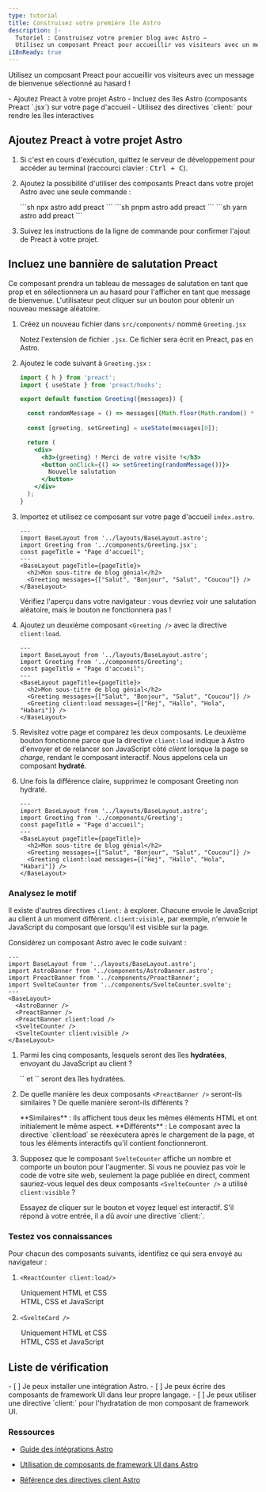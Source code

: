 ```yaml
---
type: tutorial
title: Construisez votre première île Astro
description: |-
  Tutoriel : Construisez votre premier blog avec Astro —
  Utilisez un composant Preact pour accueillir vos visiteurs avec un message de bienvenue sélectionné au hasard
i18nReady: true
---
```


Utilisez un composant Preact pour accueillir vos visiteurs avec un message de bienvenue sélectionné au hasard !

<PreCheck>
  - Ajoutez Preact à votre projet Astro
  - Incluez des îles Astro (composants Preact `.jsx`) sur votre page d'accueil
  - Utilisez des directives `client:` pour rendre les îles interactives
</PreCheck>

## Ajoutez Preact à votre projet Astro

1. Si c'est en cours d'exécution, quittez le serveur de développement pour accéder au terminal (raccourci clavier : <kbd>Ctrl + C</kbd>).

2. Ajoutez la possibilité d'utiliser des composants Preact dans votre projet Astro avec une seule commande :

    <PackageManagerTabs>
      <Fragment slot="npm">
        ```sh
        npx astro add preact
        ```
      </Fragment>
      <Fragment slot="pnpm">
        ```sh
        pnpm astro add preact
        ```
      </Fragment>
      <Fragment slot="yarn">
        ```sh
        yarn astro add preact
        ```
      </Fragment>
    </PackageManagerTabs>

3. Suivez les instructions de la ligne de commande pour confirmer l'ajout de Preact à votre projet.


## Incluez une bannière de salutation Preact

Ce composant prendra un tableau de messages de salutation en tant que prop et en sélectionnera un au hasard pour l'afficher en tant que message de bienvenue. L'utilisateur peut cliquer sur un bouton pour obtenir un nouveau message aléatoire.

1. Créez un nouveau fichier dans `src/components/` nommé `Greeting.jsx`

    Notez l'extension de fichier `.jsx`. Ce fichier sera écrit en Preact, pas en Astro.

2. Ajoutez le code suivant à `Greeting.jsx` :

    ```jsx title="src/components/Greeting.jsx"
    import { h } from 'preact';
    import { useState } from 'preact/hooks';

    export default function Greeting({messages}) {

      const randomMessage = () => messages[(Math.floor(Math.random() * messages.length))];
      
      const [greeting, setGreeting] = useState(messages[0]);

      return (
        <div> 
          <h3>{greeting} ! Merci de votre visite !</h3>
          <button onClick={() => setGreeting(randomMessage())}>
            Nouvelle salutation
          </button>
        </div>
      );
    }
    ```

3. Importez et utilisez ce composant sur votre page d'accueil `index.astro`.

    ```astro title="src/pages/index.astro" ins={3,8}
    ---
    import BaseLayout from '../layouts/BaseLayout.astro';
    import Greeting from '../components/Greeting.jsx';
    const pageTitle = "Page d'accueil";
    ---
    <BaseLayout pageTitle={pageTitle}>
      <h2>Mon sous-titre de blog génial</h2>
      <Greeting messages={["Salut", "Bonjour", "Salut", "Coucou"]} />
    </BaseLayout>
    ```

    Vérifiez l'aperçu dans votre navigateur : vous devriez voir une salutation aléatoire, mais le bouton ne fonctionnera pas !

4. Ajoutez un deuxième composant `<Greeting />` avec la directive `client:load`.

    ```astro title="src/pages/index.astro" ins={9} "client:load"
    ---
    import BaseLayout from '../layouts/BaseLayout.astro';
    import Greeting from '../components/Greeting';
    const pageTitle = "Page d'accueil";
    ---
    <BaseLayout pageTitle={pageTitle}>
      <h2>Mon sous-titre de blog génial</h2>
      <Greeting messages={["Salut", "Bonjour", "Salut", "Coucou"]} />
      <Greeting client:load messages={["Hej", "Hallo", "Hola", "Habari"]} />
    </BaseLayout>
    ```

  5. Revisitez votre page et comparez les deux composants. Le deuxième bouton fonctionne parce que la directive `client:load` indique à Astro d'envoyer et de relancer son JavaScript côté _client_ lorsque la page se _charge_, rendant le composant interactif. Nous appelons cela un composant **hydraté**.

  6. Une fois la différence claire, supprimez le composant Greeting non hydraté.


      ```astro title="src/pages/index.astro" del={8} "client:load"
      ---
      import BaseLayout from '../layouts/BaseLayout.astro';
      import Greeting from '../components/Greeting';
      const pageTitle = "Page d'accueil";
      ---
      <BaseLayout pageTitle={pageTitle}>
        <h2>Mon sous-titre de blog génial</h2>
        <Greeting messages={["Salut", "Bonjour", "Salut", "Coucou"]} />
        <Greeting client:load messages={["Hej", "Hallo", "Hola", "Habari"]} />
      </BaseLayout>
      ```

<Box icon="question-mark">

### Analysez le motif

Il existe d'autres directives `client:` à explorer. Chacune envoie le JavaScript au client à un moment différent. `client:visible`, par exemple, n'envoie le JavaScript du composant que lorsqu'il est visible sur la page.

Considérez un composant Astro avec le code suivant :

```astro
---
import BaseLayout from '../layouts/BaseLayout.astro';
import AstroBanner from '../components/AstroBanner.astro';
import PreactBanner from '../components/PreactBanner';
import SvelteCounter from '../components/SvelteCounter.svelte';
---
<BaseLayout>
  <AstroBanner />
  <PreactBanner />
  <PreactBanner client:load />
  <SvelteCounter />
  <SvelteCounter client:visible />
</BaseLayout>
```

1. Parmi les cinq composants, lesquels seront des îles **hydratées**, envoyant du JavaScript au client ?

    <p>
      <Spoiler> `<PreactBanner client:load />` et `<SvelteCounter client:visible />` seront des îles hydratées.</Spoiler>
    </p>

2. De quelle manière les deux composants `<PreactBanner />` seront-ils similaires ? De quelle manière seront-ils différents ?

    <p>
      <Spoiler>**Similaires** : Ils affichent tous deux les mêmes éléments HTML et ont initialement le même aspect. **Différents** : Le composant avec la directive `client:load` se réexécutera après le chargement de la page, et tous les éléments interactifs qu'il contient fonctionneront.</Spoiler>
    </p>

3. Supposez que le composant `SvelteCounter` affiche un nombre et comporte un bouton pour l'augmenter. Si vous ne pouviez pas voir le code de votre site web, seulement la page publiée en direct, comment sauriez-vous lequel des deux composants `<SvelteCounter />` a utilisé `client:visible` ?

    <p>
      <Spoiler>Essayez de cliquer sur le bouton et voyez lequel est interactif. S'il répond à votre entrée, il a dû avoir une directive `client:`.</Spoiler>
    </p>
</Box>



<Box icon="question-mark">

### Testez vos connaissances

Pour chacun des composants suivants, identifiez ce qui sera envoyé au navigateur :

1. `<ReactCounter client:load/>`

    <MultipleChoice>
      <Option>
        Uniquement HTML et CSS
      </Option>
      <Option isCorrect>
        HTML, CSS et JavaScript
      </Option>
    </MultipleChoice>

2. `<SvelteCard />`

    <MultipleChoice>
      <Option isCorrect>
        Uniquement HTML et CSS
      </Option>
      <Option>
        HTML, CSS et JavaScript
      </Option>
    </MultipleChoice>
</Box>

<Box icon="check-list">

## Liste de vérification

<Checklist>
- [ ] Je peux installer une intégration Astro.
- [ ] Je peux écrire des composants de framework UI dans leur propre langage.
- [ ] Je peux utiliser une directive `client:` pour l'hydratation de mon composant de framework UI.
</Checklist>
</Box>

### Ressources

- [Guide des intégrations Astro](/fr/guides/integrations-guide/)

- [Utilisation de composants de framework UI dans Astro](/fr/guides/framework-components/#utilisation-des-composants-de-framework)

- [Référence des directives client Astro](/fr/reference/directives-reference/#directives-client)
